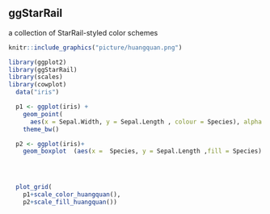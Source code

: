 ## ggStarRail

a collection of StarRail-styled color schemes

```r
knitr::include_graphics("picture/huangquan.png")

```



```r
library(ggplot2)
library(ggStarRail)
library(scales)
library(cowplot)
  data("iris")

  p1 <- ggplot(iris) +
    geom_point(
      aes(x = Sepal.Width, y = Sepal.Length , colour = Species), alpha = 0.7) +
    theme_bw()

  p2 <- ggplot(iris)+
    geom_boxplot  (aes(x =  Species, y = Sepal.Length ,fill = Species)   )




  plot_grid(
    p1+scale_color_huangquan(),
    p2+scale_fill_huangquan())

```



